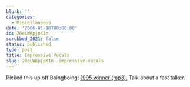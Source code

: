 ```yaml
---
blurb: ''
categories:
  - Miscellaneous
date: '2006-01-18T00:00:00'
id: 20eLWKpjpK1n
scrubbed_2021: false
status: published
type: post
title: Impressive Vocals
slug: 20eLWKpjpK1n--impressive-vocals
---
```


Picked this up off Boingboing:
[1995 winner (mp3).](http://www.lmaweb.com/audio/1995.mp3) Talk
about a fast talker.
